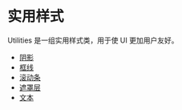 # 实用样式

Utilities 是一组实用样式类，用于使 UI 更加用户友好。

- [阴影](shadow)
- [框线](outline)
- [滚动条](scrollbar)
- [遮罩层](overlay)
- [文本](text)
